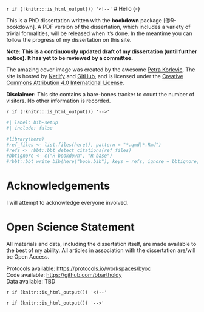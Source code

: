 `r if (!knitr:::is_html_output()) '<!--'`
# Hello {-}

This is a PhD dissertation written with the **bookdown** package [@R-bookdown]. A PDF version of the dissertation, which
includes a variety of trivial formalities, will be released when it's done. In the meantime
you can follow the progress of my dissertation on this site.

**Note: This is a continuously updated draft of my dissertation (until further notice). It has yet to be reviewed by a committee.**

The amazing cover image was created by the awesome
[Petra Korlevic](https://twitter.com/petrathepostdoc). The site is hosted by [Netlify](https://www.netlify.com) and [GitHub](https://www.github.com), and is
licensed under the [Creative Commons Attribution 4.0 International License](https://creativecommons.org/licenses/by/4.0/).

**Disclaimer:** This site contains a bare-bones tracker to count the number of
visitors. No other information is recorded.

`r if (!knitr:::is_html_output()) '-->'`

```r
#| label: bib-setup
#| include: false

#library(here)
#ref_files <- list.files(here(), pattern = "*.qmd|*.Rmd")
#refs <- rbbt::bbt_detect_citations(ref_files)
#bbtignore <- c("R-bookdown", "R-base")
#rbbt::bbt_write_bib(here("book.bib"), keys = refs, ignore = bbtignore, overwrite = T, translator = "bibtex")
```

\frontmatter

# Acknowledgements {-}

I will attempt to acknowledge everyone involved.

# Open Science Statement {-}

All materials and data, including the dissertation itself, are 
made available to the best of my ability. All articles in association with the
dissertation are/will be Open Access.

Protocols available: <https://protocols.io/workspaces/byoc>  
Code available: <https://github.com/bbartholdy>  
Data available: TBD

`r if (knitr::is_html_output()) '<!--'`
\clearpage
\thispagestyle{empty}
\vspace*{3cm}
\textit{Til min far}
\vspace*{\fill}

\mainmatter
`r if (knitr::is_html_output()) '-->'`
